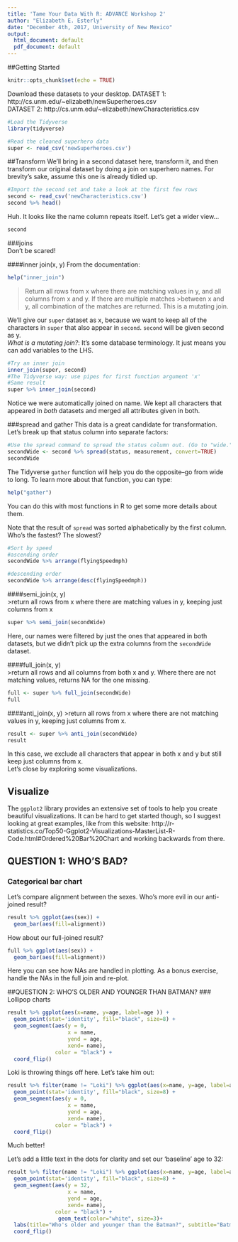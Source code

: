 ```yaml
---
title: 'Tame Your Data With R: ADVANCE Workshop 2'
author: "Elizabeth E. Esterly"
date: "December 4th, 2017, University of New Mexico"
output:
  html_document: default
  pdf_document: default
---
```

##Getting Started
```r
knitr::opts_chunk$set(echo = TRUE)
```
Download these datasets to your desktop.
DATASET 1: http://cs.unm.edu/~elizabeth/newSuperheroes.csv  
DATASET 2: http://cs.unm.edu/~elizabeth/newCharacteristics.csv  

```r
#Load the Tidyverse
library(tidyverse)
```
```r
#Read the cleaned superhero data
super <- read_csv('newSuperheroes.csv') 
```


##Transform
We'll bring in a second dataset here, transform it, and then transform our original dataset by doing a join on superhero names. For brevity's sake, assume this one is already tidied up. 
```r
#Import the second set and take a look at the first few rows
second <- read_csv('newCharacteristics.csv')
second %>% head()
```
Huh. It looks like the name column repeats itself. Let's get a wider view...
```r
second
```

###joins  
Don't be scared!  

####inner join(x, y)
From the documentation:
```r
help("inner_join")
```
>Return all rows from x where there are matching values in y, and all columns from x and y. If there are multiple matches >between x and y, all combination of the matches are returned. This is a mutating join.

We'll give our `super` dataset as x, because we want to keep all of the characters in `super` that also appear in `second`. `second` will be given second as y.  
*What is a mutating join?*: It's some database terminology. It just means you can add variables to the LHS.
```r
#Try an inner join
inner_join(super, second)
#The Tidyverse way: use pipes for first function argument 'x'
#Same result
super %>% inner_join(second)
```
Notice we were automatically joined on name. We kept all characters that appeared in *both* datasets and merged all attributes given in both.

###spread and gather
This data is a great candidate for transformation. Let's break up that status column into separate factors:
```r
#Use the spread command to spread the status column out. (Go to "wide.")
secondWide <- second %>% spread(status, measurement, convert=TRUE)
secondWide
```

The Tidyverse `gather` function will help you do the opposite--go from wide to long. To learn more about that function, you can type:
```r
help("gather")
```
You can do this with most functions in R to get some more details about them.

Note that the result of `spread` was sorted alphabetically by the first column.
Who's the fastest? The slowest?
```r
#Sort by speed
#ascending order
secondWide %>% arrange(flyingSpeedmph)

#descending order
secondWide %>% arrange(desc(flyingSpeedmph))

```
####semi_join(x, y)  
>return all rows from x where there are matching values in y, keeping just columns from x
```r
super %>% semi_join(secondWide)
```
Here, our names were filtered by just the ones that appeared in both datasets, but we didn't pick up the extra columns from the `secondWide` dataset.

####full_join(x, y)  
>return all rows and all columns from both x and y. Where there are not matching values, returns NA for the one missing.
```r
full <- super %>% full_join(secondWide)
full
```
####anti_join(x, y)
>return all rows from x where there are not matching values in y, keeping just columns from x.
```r
result <- super %>% anti_join(secondWide)
result
```
In this case, we exclude all characters that appear in both x and y but still keep just columns from x.  
Let's close by exploring some visualizations.


## Visualize

The `ggplot2` library provides an extensive set of tools to help you create beautiful visualizations. It can be hard to get started though, so I suggest looking at great examples, like from this website:
http://r-statistics.co/Top50-Ggplot2-Visualizations-MasterList-R-Code.html#Ordered%20Bar%20Chart
and working backwards from there.  

## QUESTION 1: WHO'S BAD?
### Categorical bar chart
Let's compare alignment between the sexes.
Who's more evil in our anti-joined result?
 
```r
result %>% ggplot(aes(sex)) +
  geom_bar(aes(fill=alignment)) 
```

How about our full-joined result?
```r
full %>% ggplot(aes(sex)) +
  geom_bar(aes(fill=alignment)) 
```
Here you can see how NAs are handled in plotting. As a bonus exercise, handle the NAs in the full join and re-plot.

##QUESTION 2: WHO'S OLDER AND YOUNGER THAN BATMAN?
### Lollipop charts

```r
result %>% ggplot(aes(x=name, y=age, label=age )) + 
  geom_point(stat='identity', fill="black", size=8) +
  geom_segment(aes(y = 0, 
                   x = name, 
                   yend = age, 
                   xend= name), 
               color = "black") +
  coord_flip()
```
Loki is throwing things off here. Let's take him out:  
```r
result %>% filter(name != "Loki") %>% ggplot(aes(x=name, y=age, label=age )) + 
  geom_point(stat='identity', fill="black", size=8) +
  geom_segment(aes(y = 0, 
                   x = name, 
                   yend = age, 
                   xend= name), 
               color = "black") +
  coord_flip()
```
Much better!

Let's add a little text in the dots for clarity and set our 'baseline' age to 32:
```r
result %>% filter(name != "Loki") %>% ggplot(aes(x=name, y=age, label=age )) + 
  geom_point(stat='identity', fill="black", size=8) +
  geom_segment(aes(y = 32, 
                   x = name, 
                   yend = age, 
                   xend= name), 
               color = "black") +
                geom_text(color="white", size=3)+
  labs(title="Who's older and younger than the Batman?", subtitle="Batman is 32")+
  coord_flip()
```